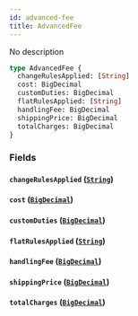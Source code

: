 ```yaml
---
id: advanced-fee
title: AdvancedFee
---
```


No description

```graphql
type AdvancedFee {
  changeRulesApplied: [String]
  cost: BigDecimal
  customDuties: BigDecimal
  flatRulesApplied: [String]
  handlingFee: BigDecimal
  shippingPrice: BigDecimal
  totalCharges: BigDecimal
}
```

### Fields

#### `changeRulesApplied` ([`String`](/docs/schema/scalars/string))

#### `cost` ([`BigDecimal`](/docs/schema/scalars/big-decimal))

#### `customDuties` ([`BigDecimal`](/docs/schema/scalars/big-decimal))

#### `flatRulesApplied` ([`String`](/docs/schema/scalars/string))

#### `handlingFee` ([`BigDecimal`](/docs/schema/scalars/big-decimal))

#### `shippingPrice` ([`BigDecimal`](/docs/schema/scalars/big-decimal))

#### `totalCharges` ([`BigDecimal`](/docs/schema/scalars/big-decimal))
